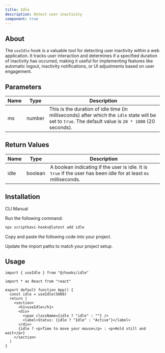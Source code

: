 ```yaml
---
title: Idle
description: Detect user inactivity
component: true
---
```


## About

The `useIdle` hook is a valuable tool for detecting user inactivity within a web application. It tracks user interaction and determines if a specified duration of inactivity has occurred, making it useful for implementing features like automatic logout, inactivity notifications, or UI adjustments based on user engagement.

## Parameters

| Name | Type   | Description                                                                                                                                            |
| ---- | ------ | ------------------------------------------------------------------------------------------------------------------------------------------------------ |
| ms   | number | This is the duration of idle time (in milliseconds) after which the `idle` state will be set to `true`. The default value is `20 * 1000` (20 seconds). |

## Return Values

| Name | Type    | Description                                                                                                      |
| ---- | ------- | ---------------------------------------------------------------------------------------------------------------- |
| idle | boolean | A boolean indicating if the user is idle. It is `true` if the user has been idle for at least `ms` milliseconds. |

## Installation

<Tabs defaultValue="cli">

<TabsList>
  <TabsTrigger value="cli">CLI</TabsTrigger>
  <TabsTrigger value="manual">Manual</TabsTrigger>
</TabsList>

<TabsContent value="cli">

<Steps>

<Step>Run the following command:</Step>

```bash
npx scriptkavi-hooks@latest add idle
```

</Steps>

</TabsContent>

<TabsContent value="manual">

<Steps>

<Step>Copy and paste the following code into your project.</Step>

<ComponentSource name="idle" />

<Step>Update the import paths to match your project setup.</Step>

</Steps>

</TabsContent>

</Tabs>

## Usage

```tsx
import { useIdle } from "@/hooks/idle"
```

```tsx
import * as React from "react"

export default function App() {
  const idle = useIdle(5000)
  return (
    <section>
      <h1>useIdle</h1>
      <div>
        <span className={idle ? "idle" : ""} />
        <label>Status: {idle ? "Idle" : "Active"}</label>
      </div>
      {idle ? <p>Time to move your mouse</p> : <p>Hold still and wait</p>}
    </section>
  )
}
```
